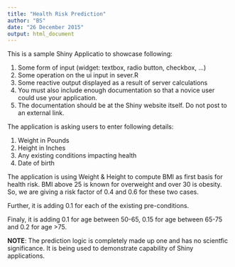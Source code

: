 ```yaml
---
title: "Health Risk Prediction"
author: "BS"
date: "26 December 2015"
output: html_document
---
```


This is a sample Shiny Applicatio to showcase following:

1. Some form of input (widget: textbox, radio button, checkbox, ...)
1. Some operation on the ui input in sever.R
1. Some reactive output displayed as a result of server calculations
1. You must also include enough documentation so that a novice user could use your application.
1. The documentation should be at the Shiny website itself. Do not post to an external link.

The application is asking users to enter following details:

1. Weight in Pounds
1. Height in Inches
1. Any existing conditions impacting health
1. Date of birth

The application is using Weight & Height to compute BMI as first basis for health risk. BMI above 25 is known for overweight and over 30 is obesity. So, we are giving a risk factor of 0.4 and 0.6 for these two cases.

Further, it is adding 0.1 for each of the existing pre-conditions.

Finaly, it is adding 0.1 for age between 50-65, 0.15 for age between 65-75 and 0.2 for age >75.

**NOTE**: The prediction logic is completely made up one and has no scientfic significance. It is being used to demonstrate capability of Shiny applications.